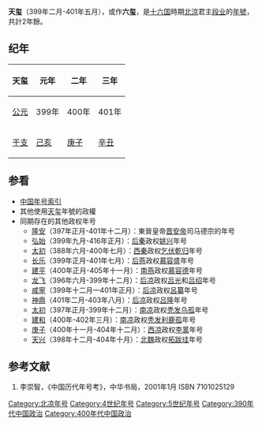 {{Eranamebox|年号=天玺
|起讫时间= 399年二月-401年五月
|政权= 北涼
|帝王= 段业
|历时= 2年餘
|timeline= <timeline>
ImageSize  = width:200 height:50
PlotArea   = width:180 height:30 left:10 bottom:20
TimeAxis   = orientation:horizontal
DateFormat = yyyy
Period     = from:304 till:460
AlignBars  = early
ScaleMajor = increment:135 start:304
Colors =
  id:canvas value:rgb(1,1,0.85)
BackgroundColors = canvas:canvas
PlotData =
  width:15 color:white
  bar:era from:start till:end
  bar:era from:304 till:439 color:black
  bar:era from:397 till:439 color:red
  bar:era from:439 till:460 color:orange
  bar:era from:397 till:401 color:green
  bar:era from:399 till:401 color:blue
</timeline>
|说明= <span style="color: blue">天玺</span>在'''十六國'''、<span style="color: red">北涼</span>、<span style="color: orange">沮渠無諱、沮渠安周</span>和<span style="color: green">段业</span>时期的位置。 
}}

'''天玺'''（399年二月-401年五月），或作'''六玺'''，是[[十六国|十六国]]時期[[北涼|北涼]]君主[[段业|段业]]的[[年號|年號]]，共計2年餘。

==纪年==

{| class="wikitable" 
|-
!天玺||元年||二年||三年
|-
![[公元纪年|公元]]
|399年||400年||401年
|-
![[干支纪年|干支]]
|[[己亥|己亥]]||[[庚子|庚子]]||[[辛丑|辛丑]]
|}

==参看==
*[[中国年号索引|中国年号索引]]
*其他使用[[天玺|天玺]]年號的政權
*同期存在的其他政权年号
**[[隆安|隆安]]（397年正月-401年十二月）：東晉皇帝[[晋安帝|晋安帝]]司马德宗的年号
**[[弘始|弘始]]（399年九月-416年正月）：[[后秦|后秦]]政权[[姚兴|姚兴]]年号
**[[太初_(乞伏乾歸)|太初]]（388年六月-400年七月）：[[西秦|西秦]]政权[[乞伏乾归|乞伏乾归]]年号
**[[長樂_(慕容盛)|长乐]]（399年正月-401年七月）：[[后燕|后燕]]政权[[慕容盛|慕容盛]]年号
**[[建平_(南燕)|建平]]（400年正月-405年十一月）：[[南燕_(十六國)|南燕]]政权[[慕容德|慕容德]]年号
**[[龍飛_(呂光)|龙飞]]（396年六月-399年十二月）：[[后凉|后凉]]政权[[吕光|吕光]]和[[吕绍|吕绍]]年号
**[[咸寧_(呂纂)|咸寧]]（399年十二月—401年正月）：[[后凉|后凉]]政权[[呂纂|呂纂]]年号
**[[神鼎|神鼎]]（401年二月-403年八月）：[[后凉|后凉]]政权[[吕隆|吕隆]]年号
**[[太初_(秃发乌孤)|太初]]（397年正月-399年十二月）：[[南凉|南凉]]政权[[秃发乌孤|秃发乌孤]]年号
**[[建和_(秃发利鹿孤)|建和]]（400年-402年三月）：[[南凉|南凉]]政权[[秃发利鹿孤|秃发利鹿孤]]年号
**[[庚子_(李暠)|庚子]]（400年十一月-404年十二月）：[[西凉|西凉]]政权[[李暠|李暠]]年号
**[[天兴_(北魏)|天兴]]（398年十二月-404年十月）：[[北魏|北魏]]政权[[拓跋珪|拓跋珪]]年号

==参考文献==
# 李崇智，《中国历代年号考》，中华书局，2001年1月 ISBN 7101025129

{{年号|[[神玺|神玺]]|[[中国年号索引|北涼年号]]|[[永安_(北凉)|永安]]}}
{{晉十六國年號}}
[[Category:北凉年号|Category:北凉年号]]
[[Category:4世纪年号|Category:4世纪年号]]
[[Category:5世纪年号|Category:5世纪年号]]
[[Category:390年代中国政治|Category:390年代中国政治]]
[[Category:400年代中国政治|Category:400年代中国政治]]